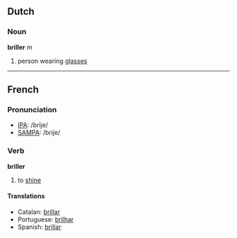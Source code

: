 ==Dutch==
===Noun===
'''briller''' ''m''

#person wearing [[glasses]]

----
==French==
===Pronunciation===
*[[w:IPA|IPA]]: /brije/
*[[w:SAMPA|SAMPA]]: /brije/
===Verb===
'''briller'''

#to [[shine]]

====Translations====
*Catalan: [[brillar]]
*Portuguese: [[brilhar]]
*Spanish: [[brillar]]